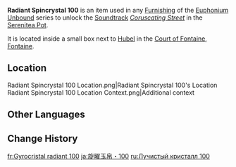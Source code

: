 {{Item Infobox
|id          = 141200
|image       = Item Radiant Spincrystal.png
|type        = Adventure Items
|group       = Radiant Spincrystals
|group2      = Fontaine Spincrystals
|quality     = 4
|invCategory = Precious Items
|description = This wondrous crystal contains a certain rhythm, like something beautiful woven from delicate silk. These items can be found throughout the mainland or from merchants who collect curios. The tune held within this crystal can be revivified in your Serenitea Pot using either "[[Euphonium Unbound: Winding]]" or "[[Euphonium Unbound: Soaring]]." The tune contained within this [[Radiant Spincrystal]] is "[[Coruscating Street]]."
|source1     = [[Court of Fontaine]]
|track       = Coruscating Street
}}
'''Radiant Spincrystal 100''' is an item used in any [[Furnishing]] of the [[Euphonium Unbound]] series to unlock the [[Soundtrack]] ''[[Coruscating Street]]'' in the [[Serenitea Pot]].

It is located inside a small box next to [[Hubel]] in the [[Court of Fontaine]], [[Fontaine]].

==Location==
<gallery>
Radiant Spincrystal 100 Location.png|Radiant Spincrystal 100's Location
Radiant Spincrystal 100 Location Context.png|Additional context
</gallery>

==Other Languages==
{{Other Languages
|default_hidden = 1
|en      = Radiant Spincrystal 100
|zhs     = 旋曜玉帛・其一百
|zhs_rm  = 
|zht     = 旋曜玉帛・其一百
|zht_rm  = 
|zh_tl   = 
|ja      = 旋曜玉帛・100
|ja_rm   = Sen'you Gyokuhaku - Hyaku
|ko      = 빛나는 결정・100
|ko_rm   = 
|ko_tl   = 
|es      = Girocristal radiante (100)
|es_tl   = 
|fr      = Gyrocristal radiant 100
|fr_tl   = 
|ru      = Лучистый кристалл 100
|ru_tl   = 
|th      = Radiant Spincrystal 100
|vi      = Ngọc Thạch Âm Vang 100
|vi_tl   = 
|de      = Strahlender Drehkristall C
|de_tl   = 
|id      = Radiant Spincrystal 100
|pt      = Cristal Rodopiante Radiante 100
|pt_tl   = 
|tr      = Parlak Burgu Kristal 100
|tr_tl   = 
|it      = Voltacristallo radioso 100
|it_tl   = 
}}

==Change History==
{{Change History|4.0}}

[[fr:Gyrocristal radiant 100]]
[[ja:旋曜玉帛・100]]
[[ru:Лучистый кристалл 100]]